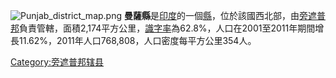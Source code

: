 [[Image:Punjab_district_map.png|thumb]]
'''曼薩縣'''是[[印度|印度]]的一個[[縣|縣]]，位於該國西北部，由[[旁遮普邦|旁遮普邦]]負責管轄，面積2,174平方公里，[[識字率|識字率]]為62.8%，人口在2001至2011年期間增長11.62%，2011年人口768,808，人口密度每平方公里354人。

{{旁遮普邦行政区划小作品}}
[[Category:旁遮普邦辖县|Category:旁遮普邦辖县]]